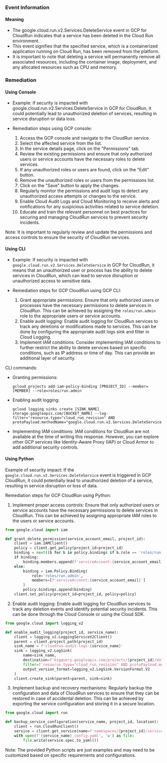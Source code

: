 
### Event Information

#### Meaning

- The google.cloud.run.v2.Services.DeleteService event in GCP for CloudRun indicates that a service has been deleted in the Cloud Run environment.
- This event signifies that the specified service, which is a containerized application running on Cloud Run, has been removed from the platform.
- It is important to note that deleting a service will permanently remove all associated resources, including the container image, deployment, and any allocated resources such as CPU and memory.

### Remediation

#### Using Console

- Example: If security is impacted with google.cloud.run.v2.Services.DeleteService in GCP for CloudRun, it could potentially lead to unauthorized deletion of services, resulting in service disruption or data loss.

- Remediation steps using GCP console:
  1. Access the GCP console and navigate to the CloudRun service.
  2. Select the affected service from the list.
  3. In the service details page, click on the "Permissions" tab.
  4. Review the existing permissions and ensure that only authorized users or service accounts have the necessary roles to delete services.
  5. If any unauthorized roles or users are found, click on the "Edit" button.
  6. Remove the unauthorized roles or users from the permissions list.
  7. Click on the "Save" button to apply the changes.
  8. Regularly monitor the permissions and audit logs to detect any unauthorized access attempts or changes to the service.
  9. Enable Cloud Audit Logs and Cloud Monitoring to receive alerts and notifications for any suspicious activities related to service deletion.
  10. Educate and train the relevant personnel on best practices for securing and managing CloudRun services to prevent security incidents.

Note: It is important to regularly review and update the permissions and access controls to ensure the security of CloudRun services.

#### Using CLI

- Example: If security is impacted with `google.cloud.run.v2.Services.DeleteService` in GCP for CloudRun, it means that an unauthorized user or process has the ability to delete services in CloudRun, which can lead to service disruption or unauthorized access to sensitive data.

- Remediation steps for GCP CloudRun using GCP CLI:
  1. Grant appropriate permissions: Ensure that only authorized users or processes have the necessary permissions to delete services in CloudRun. This can be achieved by assigning the `roles/run.admin` role to the appropriate users or service accounts.
  2. Enable audit logging: Enable audit logging for CloudRun services to track any deletions or modifications made to services. This can be done by configuring the appropriate audit logs sink and filter in Cloud Logging.
  3. Implement IAM conditions: Consider implementing IAM conditions to further restrict the ability to delete services based on specific conditions, such as IP address or time of day. This can provide an additional layer of security.

CLI commands:
- Granting permissions:
  ```
  gcloud projects add-iam-policy-binding [PROJECT_ID] --member=[MEMBER] --role=roles/run.admin
  ```

- Enabling audit logging:
  ```
  gcloud logging sinks create [SINK_NAME] storage.googleapis.com/[BUCKET_NAME] --log-filter='resource.type="cloud_run_revision" AND protoPayload.methodName="google.cloud.run.v2.Services.DeleteService"'
  ```

- Implementing IAM conditions: IAM conditions for CloudRun are not available at the time of writing this response. However, you can explore other GCP services like Identity-Aware Proxy (IAP) or Cloud Armor to add additional security controls.

#### Using Python

Example of security impact: If the `google.cloud.run.v2.Services.DeleteService` event is triggered in GCP CloudRun, it could potentially lead to unauthorized deletion of a service, resulting in service disruption or loss of data.

Remediation steps for GCP CloudRun using Python:
1. Implement proper access controls: Ensure that only authorized users or service accounts have the necessary permissions to delete services in CloudRun. This can be achieved by assigning appropriate IAM roles to the users or service accounts.
```python
from google.cloud import iam

def grant_delete_permission(service_account_email, project_id):
    client = iam.IAMClient()
    policy = client.get_policy(project_id=project_id)
    binding = next((b for b in policy.bindings if b.role == 'roles/run.admin'), None)
    if binding:
        binding.members.append(f'serviceAccount:{service_account_email}')
    else:
        binding = iam.Policy.Binding(
            role='roles/run.admin',
            members=[f'serviceAccount:{service_account_email}']
        )
        policy.bindings.append(binding)
    client.set_policy(project_id=project_id, policy=policy)
```

2. Enable audit logging: Enable audit logging for CloudRun services to track any deletion events and identify potential security incidents. This can be done through the Cloud Console or using the Cloud SDK.
```python
from google.cloud import logging_v2

def enable_audit_logging(project_id, service_name):
    client = logging_v2.LoggingServiceV2Client()
    parent = client.project_path(project_id)
    sink_name = f'cloudrun-audit-logs-{service_name}'
    sink = logging_v2.LogSink(
        name=sink_name,
        destination=f'bigquery.googleapis.com/projects/{project_id}/datasets/cloudrun_audit_logs',
        filter=f'resource.type="cloud_run_revision" AND protoPayload.methodName="google.cloud.run.v2.Services.DeleteService"',
        output_version_format=logging_v2.LogSink.VersionFormat.V2
    )
    client.create_sink(parent=parent, sink=sink)
```

3. Implement backup and recovery mechanisms: Regularly backup the configuration and data of CloudRun services to ensure that they can be restored in case of accidental deletion. This can be achieved by exporting the service configuration and storing it in a secure location.
```python
from google.cloud import run

def backup_service_configuration(service_name, project_id, location):
    client = run.CloudRunClient()
    service = client.get_service(name=f'namespaces/{project_id}/services/{service_name}')
    with open(f'{service_name}_config.yaml', 'w') as file:
        file.write(service.spec.to_yaml())
```
Note: The provided Python scripts are just examples and may need to be customized based on specific requirements and configurations.

